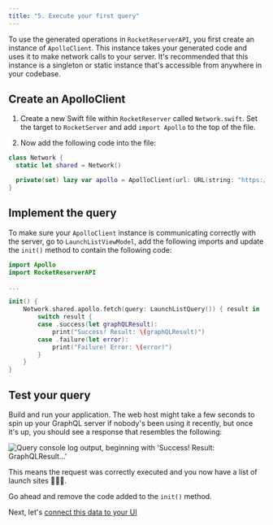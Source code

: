 ```yaml
---
title: "5. Execute your first query"
---
```


To use the generated operations in `RocketReserverAPI`, you first create an instance of `ApolloClient`. This instance takes your generated code and uses it to make network calls to your server. It's recommended that this instance is a singleton or static instance that's accessible from anywhere in your codebase.

## Create an ApolloClient

1. Create a new Swift file within `RocketReserver` called `Network.swift`.  Set the target to `RocketServer` and add `import Apollo` to the top of the file.

2. Now add the following code into the file:

```swift title="Network.swift"
class Network {
  static let shared = Network()

  private(set) lazy var apollo = ApolloClient(url: URL(string: "https://apollo-fullstack-tutorial.herokuapp.com/graphql")!)
}
```

## Implement the query

To make sure your `ApolloClient` instance is communicating correctly with the server, go to `LaunchListViewModel`, add the following imports and update the `init()` method to contain the following code:

```swift title="LaunchListViewModel.swift"
import Apollo
import RocketReserverAPI

...

init() {
    Network.shared.apollo.fetch(query: LaunchListQuery()) { result in
        switch result {
        case .success(let graphQLResult):
            print("Success! Result: \(graphQLResult)")
        case .failure(let error):
            print("Failure! Error: \(error)")
        }
    }
}
```

## Test your query

Build and run your application. The web host might take a few seconds to spin up your GraphQL server if nobody's been using it recently, but once it's up, you should see a response that resembles the following:

<img src="images/query_console_log_sample.png" class="screenshot" alt="Query console log output, beginning with 'Success! Result: GraphQLResult...'"/>

This means the request was correctly executed and you now have a list of launch sites 🚀🚀🚀.

Go ahead and remove the code added to the `init()` method.

Next, let's [connect this data to your UI](tutorial-connect-queries-to-ui)

